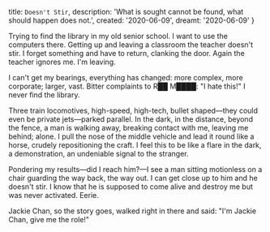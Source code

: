   title: `Doesn't Stir`,
  description: 'What is sought cannot be found, what should happen does not.',
  created: '2020-06-09',
  dreamt: '2020-06-09'
}

Trying to find the library in my old senior school.
I want to use the computers there.
Getting up and leaving a classroom the teacher doesn't stir.
I forget something and have to return, clanking the door.
Again the teacher ignores me.
I'm leaving.

I can't get my bearings, everything has changed: more complex, more corporate; larger, vast.
Bitter complaints to R██ M████: "I hate this!"
I never find the library.

Three train locomotives, high-speed, high-tech, bullet shaped—they could even be private jets—parked parallel.
In the dark, in the distance, beyond the fence, a man is walking away, breaking contact with me, leaving me behind; alone.
I pull the nose of the middle vehicle and lead it round like a horse, crudely repositioning the craft.
I feel this to be like a flare in the dark, a demonstration, an undeniable signal to the stranger.

Pondering my results—did I reach him?—I see a man sitting motionless on a chair guarding the way back, the way out.
I can get close up to him and he doesn't stir.
I know that he is supposed to come alive and destroy me but was never activated.
Eerie.

Jackie Chan, so the story goes, walked right in there and said: "I'm Jackie Chan, give me the role!"
